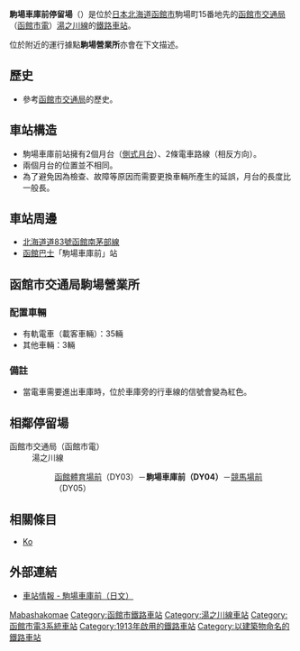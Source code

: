 {{Unreferenced|time=2020-01-31T01:23:32+00:00}}
{{日本車站資訊
|公司色 = #1C218C
|文字色 = 
|站名 = 駒場車庫前停留場
|圖片 = Komaba-Shako_Mae_Station.jpg
|pxl = 240px
|圖片說明 = 駒場車庫前停留場（攝於2009年5月）
|日文原名 = 駒場車庫前
|平假名 = こまばしゃこまえ
|羅馬拼音 = Komaba-Shako-Mae
|副站名 = 
|前一站 = DY03 [[函館體育館前停留場|函館體育館前]]
|前一站距離 = 0.2
|後一站距離 = 0.3
|後一站 = [[競馬場前停留場|競馬場前]] DY05
|電報略號 = 
|車站編號 = '''DY04'''
|停站路線數 = 
|所屬公司 = [[函館市交通局|函館市交通局]]
|所屬路線 = 湯之川線
|距離 = 1.0
|起點站 = [[湯之川停留場|湯之川]]
|所在地 = [[北海道|北海道]][[函館市|函館市]]駒場町、深堀町
|車站構造 = 地面車站
|月台配置 = 2面2線
|啟用年月日 = 
|廢站年月日 = 
|乘客人數 = 
|上下車人次 = 
|統計年度 = 
|轉車 = 
|備註 = 
|全寬備註 = 
}}
'''駒場車庫前停留場'''（{{jpn|j=駒場車庫前停留場|hg=こまばしゃこまえていりゅうじょう|rm=Komaba-shakomae teiryūjō|f=y}}）是位於[[日本|日本]][[北海道|北海道]][[函館市|函館市]]駒場町15番地先的[[函館市交通局|函館市交通局]]（[[函館市電|函館市電]]）[[湯之川線|湯之川線]]的[[鐵路車站|鐵路車站]]。

位於附近的運行據點'''駒場營業所'''亦會在下文描述。

== 歷史 ==
* 參考[[函館市交通局|函館市交通局]]的歷史。

== 車站構造 ==
* 駒場車庫前站擁有2個月台（[[側式月台|側式月台]]）、2條電車路線（相反方向）。
* 兩個月台的位置並不相同。
* 為了避免因為檢查、故障等原因而需要更換車輛所產生的延誤，月台的長度比一般長。

== 車站周邊 ==
* [[北海道道83號函館南茅部線|北海道道83號函館南茅部線]]
* [[函館巴士|函館巴士]]「駒場車庫前」站

== 函館市交通局駒場營業所 ==
=== 配置車輛 ===
* 有軌電車（載客車輛）：35輛
* 其他車輛：3輛
=== 備註 ===
* 當電車需要進出車庫時，位於車庫旁的行車線的信號會變為紅色。

== 相鄰停留場 ==
; 函館市交通局（函館市電）
: 湯之川線
:: [[函館體育館前停留場|函館體育場前]]（DY03）－'''駒場車庫前（DY04）'''－[[競馬場前停留場|競馬場前]]（DY05）

==相關條目==
* [[日本鐵路車站列表|Ko]]

== 外部連結 ==
* [https://web.archive.org/web/20110607134302/http://www.city.hakodate.hokkaido.jp/transport/rosen/tei/komaba.htm 車站情報 - 駒場車庫前（日文）]

{{函館市電}}

{{DEFAULTSORT:Komaba-Shako-Mae}}
[[Category:日本鐵路車站_Ko|Mabashakomae]]
[[Category:函館市鐵路車站|Category:函館市鐵路車站]]
[[Category:湯之川線車站|Category:湯之川線車站]]
[[Category:函館市電3系統車站|Category:函館市電3系統車站]]
[[Category:1913年啟用的鐵路車站|Category:1913年啟用的鐵路車站]]
[[Category:以建築物命名的鐵路車站|Category:以建築物命名的鐵路車站]]